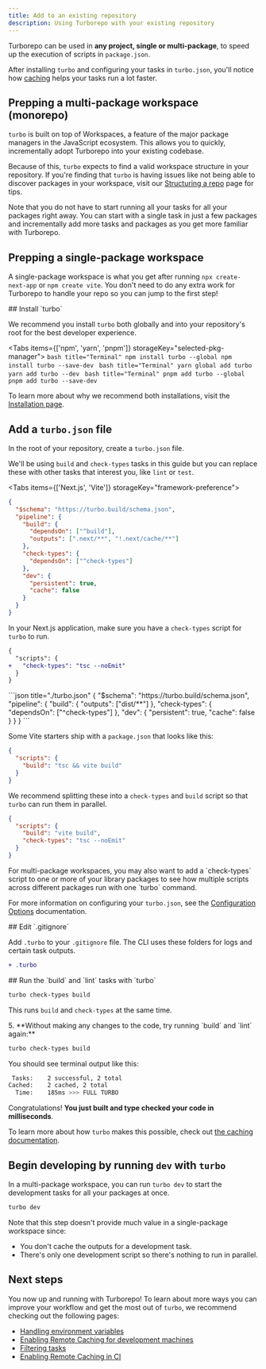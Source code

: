 ```yaml
---
title: Add to an existing repository
description: Using Turborepo with your existing repository
---
```



Turborepo can be used in **any project, single or multi-package**, to speed up the execution of scripts in `package.json`.

After installing `turbo` and configuring your tasks in `turbo.json`, you'll notice how [caching](/TODO-LINK) helps your tasks run a lot faster.

## Prepping a multi-package workspace (monorepo)

`turbo` is built on top of Workspaces, a feature of the major package managers in the JavaScript ecosystem. This allows you to quickly, incrementally adopt Turborepo into your existing codebase.

Because of this, `turbo` expects to find a valid workspace structure in your repository. If you're finding that `turbo` is having issues like not being able to discover packages in your workspace, visit our [Structuring a repo](/docs/repo/crafting-your-repository/structuring-your-repo) page for tips.

<Callout type="info" title="Incremental adoption">
Note that you do not have to start running all your tasks for all your packages right away. You can start with a single task in just a few packages and incrementally add more tasks and packages as you get more familiar with Turborepo.
</Callout>

## Prepping a single-package workspace

A single-package workspace is what you get after running `npx create-next-app` or `npm create vite`. You don't need to do any extra work for Turborepo to handle your repo so you can jump to the first step!

<Steps>
<Step>
## Install `turbo`

We recommend you install `turbo` both globally and into your repository's root for the best developer experience.

<Tabs items={['npm', 'yarn', 'pnpm']} storageKey="selected-pkg-manager">
  <Tab value="npm">
    ```bash title="Terminal"
    npm install turbo --global
    npm install turbo --save-dev
    ```
  </Tab>
  <Tab value="yarn">
    ```bash title="Terminal"
    yarn global add turbo
    yarn add turbo --dev
    ```
  </Tab>
  <Tab value="pnpm">
    ```bash title="Terminal"
    pnpm add turbo --global
    pnpm add turbo --save-dev
    ```
  </Tab>
</Tabs>

To learn more about why we recommend both installations, visit the [Installation page](/docs/repo/getting-started/installation).

</Step>
<Step>

## Add a `turbo.json` file

In the root of your repository, create a `turbo.json` file.

We'll be using `build` and `check-types` tasks in this guide but you can replace these with other tasks that interest you, like `lint` or `test`.

<Tabs items={['Next.js', 'Vite']} storageKey="framework-preference">
  <Tab value="Next.js">
```json title="./turbo.json"
{
  "$schema": "https://turbo.build/schema.json",
  "pipeline": {
    "build": {
      "dependsOn": ["^build"],
      "outputs": [".next/**", "!.next/cache/**"]
    },
    "check-types": {
      "dependsOn": ["^check-types"]
    },
    "dev": {
      "persistent": true,
      "cache": false
    }
  }
}
```

In your Next.js application, make sure you have a `check-types` script for `turbo` to run.

```diff title="apps/web/package.json"
{
  "scripts": {
+   "check-types": "tsc --noEmit"
  }
}
```

  </Tab>
  <Tab value="Vite">
```json title="./turbo.json"
{
  "$schema": "https://turbo.build/schema.json",
  "pipeline": {
    "build": {
      "outputs": ["dist/**"]
    },
    "check-types": {
      "dependsOn": ["^check-types"]
    },
    "dev": {
      "persistent": true,
      "cache": false
    }
  }
}
```

Some Vite starters ship with a `package.json` that looks like this:

```json title="package.json"
{
  "scripts": {
    "build": "tsc && vite build"
  }
}
```

We recommend splitting these into a `check-types` and `build` script so that `turbo` can run them in parallel.

```json title="apps/web/package.json"
{
  "scripts": {
    "build": "vite build",
    "check-types": "tsc --noEmit"
  }
}
```

  </Tab>
</Tabs>

<Callout type="info">
For multi-package workspaces, you may also want to add a `check-types` script to one or more of your library packages to see how multiple scripts across different packages run with one `turbo` command.
</Callout>

For more information on configuring your `turbo.json`, see the [Configuration Options](/repo/docs/reference/configuration) documentation.

</Step>
<Step>
## Edit `.gitignore`

Add `.turbo` to your `.gitignore` file. The CLI uses these folders for logs and certain task outputs.

```diff title=".gitignore"
+ .turbo
```

</Step>
<Step>
## Run the `build` and `lint` tasks with `turbo`

```bash title="Terminal"
turbo check-types build
```

This runs `build` and `check-types` at the same time.

</Step>
<Step>
5. **Without making any changes to the code, try running `build` and `lint` again:**

```bash title="Terminal"
turbo check-types build
```

You should see terminal output like this:

```bash title="Terminal"
 Tasks:    2 successful, 2 total
Cached:    2 cached, 2 total
  Time:    185ms >>> FULL TURBO
```

Congratulations! **You just built and type checked your code in milliseconds**.

To learn more about how `turbo` makes this possible, check out [the caching documentation](/TODO-LINK).

</Step>
<Step>

## Begin developing by running `dev` with `turbo`

In a multi-package workspace, you can run `turbo dev` to start the development tasks for all your packages at once.

```bash title="Terminal"
turbo dev
```

Note that this step doesn't provide much value in a single-package workspace since:

- You don't cache the outputs for a development task.
- There's only one development script so there's nothing to run in parallel.

</Step>

<Step>

## Next steps

You now up and running with Turborepo! To learn about more ways you can improve your workflow and get the most out of `turbo`, we recommend checking out the following pages:

- [Handling environment variables](/TODO-LINK)
- [Enabling Remote Caching for development machines](/docs/repo/crafting-your-repository/caching#remote-caching)
- [Filtering tasks](/docs/repo/cli/filtering-tasks)
- [Enabling Remote Caching in CI](/docs/repo/crafting-your-repository/constructing-ci)

</Step>
</Steps>

